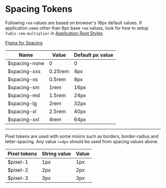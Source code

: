 
<Meta title="Foundations/Spacing" />

# Spacing Tokens

Following `rem` values are based on browser's 16px default values. If application uses other than 8px base `rem` values, look for how to setup `fudis-rem-multiplier` in [Application Root Styles](/docs/documentation-introduction-how-to-start-using-fudis--documentation&args=#5-define-applications-root-styles)

[Figma for Spacing](https://www.figma.com/file/a6G6ZD6W3tlq0qmUkdvdp1/Fudis-DS-Foundations?type=design&node-id=26-187&mode=design&t=lYhydEYCkwi6ol3D-0)

<table>
  <thead>
    <tr>
      <th>Name</th>
      <th>Value</th>
      <th>Default px value</th>
    </tr>
  </thead>
  <tbody>
    <tr>
      <td>$spacing-none</td>
      <td>0</td>
      <td>0</td>
    </tr>
    <tr>
      <td>$spacing-xxs</td>
      <td>0.25rem</td>
      <td>4px</td>
    </tr>
    <tr>
      <td>$spacing-xs</td>
      <td>0.5rem</td>
      <td>8px</td>
    </tr>
    <tr>
      <td>$spacing-sm</td>
      <td>1rem</td>
      <td>16px</td>
    </tr>
    <tr>
      <td>$spacing-md</td>
      <td>1.5rem</td>
      <td>24px</td>
    </tr>
    <tr>
      <td>$spacing-lg</td>
      <td>2rem</td>
      <td>32px</td>
    </tr>
    <tr>
      <td>$spacing-xl</td>
      <td>2.5rem</td>
      <td>40px</td>
    </tr>
    <tr>
      <td>$spacing-xxl</td>
      <td>4rem</td>
      <td>64px</td>
    </tr>
  </tbody>
</table>

<hr />

Pixel tokens are used with some mixins such as borders, border-radius and letter-spacing. Any value `>=4px` should be used from spacing values above.

<table>
  <thead>
    <tr>
      <th>Pixel tokens</th>
      <th>String value</th>
      <th>Value</th>
    </tr>
  </thead>
  <tbody>
    <tr>
      <td>$pixel-1</td>
      <td>1px</td>
      <td>1px</td>
    </tr>
    <tr>
      <td>$pixel-2</td>
      <td>2px</td>
      <td>2px</td>
    </tr>
    <tr>
      <td>$pixel-3</td>
      <td>3px</td>
      <td>3px</td>
    </tr>
  </tbody>
</table>
